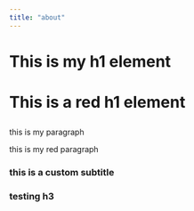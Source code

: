 ```yaml
---
title: "about"
---
```


<h1>This is my h1 element</h1>

<h1 class="title">

This is a red h1 element

</h1>

<p>this is my paragraph</p>

<p class="title">

this is my red paragraph

</p>

<h3 class="custom-subtitle">

this is a custom subtitle

</h3>

<h3>testing h3</h3>
